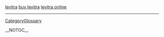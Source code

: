 
<a href=" http://volny.cz/sukinah/levitra/index.html ">levitra</a>
<a href=" http://volny.cz/sukinah/levitra/Buy-Levitra.html ">buy levitra</a>
<a href=" http://volny.cz/sukinah/levitra/Levitra-Online.html ">levitra online</a>
----
[[CategoryGlossary]]

__NOTOC__